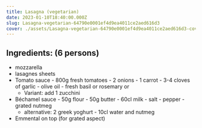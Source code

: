 ```yaml
---
title: Lasagna (vegetarian)
date: 2023-01-10T18:40:00.000Z
slug: Lasagna-vegetarian-64790e0001ef4d9ea4011ce2aed616d3
cover: ./assets/Lasagna-vegetarian-64790e0001ef4d9ea4011ce2aed616d3-cover.jpg
---
```


## Ingredients: (6 persons)

- mozzarella
- lasagnes sheets
- Tomato sauce - 800g fresh tomatoes - 2 onions - 1 carrot - 3-4 cloves of garlic - olive oil -
  fresh basil or rosemary or
  - Variant: add 1 zucchini
- Béchamel sauce - 50g flour - 50g butter - 60cl milk - salt - pepper - grated nutmeg
  - alternative: 2 greek yoghurt - 10cl water and nutmeg
- Emmental on top (for grated aspect)
